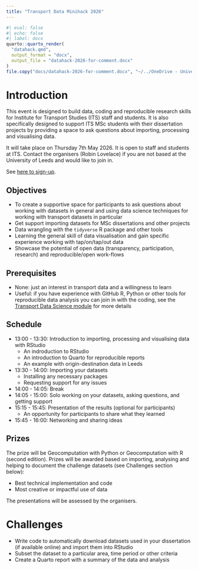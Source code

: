 ```yaml
---
title: "Transport Data Minihack 2026"
---
```



```r
#| eval: false
#| echo: false
#| label: docx
quarto::quarto_render(
  "datahack.qmd",
  output_format = "docx",
  output_file = "datahack-2026-for-comment.docx"
)
file.copy("docs/datahack-2026-for-comment.docx", "~/../OneDrive - University of Leeds/shortcourses", overwrite = TRUE)
```

# Introduction

This event is designed to build data, coding and reproducible research skills for Institute for Transport Studies (ITS) staff and students.
It is also specifically designed to support ITS MSc students with their dissertation projects by providing a space to ask questions about importing, processing and visualising data.

It will take place on Thursday 7th May 2026.
It is open to staff and students at ITS.
Contact the organisers (Robin Lovelace) if you are not based at the University of Leeds and would like to join in.

See [here to sign-up](https://forms.office.com/e/A1ABvMuJAG).

## Objectives

- To create a supportive space for participants to ask questions about working with datasets in general and using data science techniques for working with transport datasets in particular
- Get support importing datasets for MSc dissertations and other projects
- Data wrangling with the `tidyverse` R package and other tools
- Learning the general skill of data visualisation and gain specific experience working with tap/on/tap/out data
- Showcase the potential of open data (transparency, participation, research) and reproducible/open work-flows

## Prerequisites

- None: just an interest in transport data and a willingness to learn
- Useful: if you have experience with GitHub R, Python or other tools for reproducible data analysis you can join in with the coding, see the [Transport Data Science module](https://itsleeds.github.io/tds) for more details

## Schedule

- 13:00 - 13:30: Introduction to importing, processing and visualising data with RStudio
  - An indroduction to RStudio
  - An introduction to Quarto for reproducible reports
  - An example with origin-destination data in Leeds
- 13:30 - 14:00: Importing your datasets
  - Installing any necessary packages
  - Requesting support for any issues
- 14:00 - 14:05: Break
- 14:05 - 15:00: Solo working on your datasets, asking questions, and getting support
- 15:15 - 15:45: Presentation of the results (optional for participants)
  - An opportunity for participants to share what they learned
- 15:45 - 16:00: Networking and sharing ideas

## Prizes

The prize will be Geocomputation with Python or Geocomputation with R (second edition).
Prizes will be awarded based on importing, analysing and helping to document the challenge datasets (see Challenges section below):

- Best technical implementation and code
- Most creative or impactful use of data

The presentations will be assessed by the organisers.

# Challenges

- Write code to automatically download datasets used in your dissertation (if available online) and import them into RStudio
- Subset the dataset to a particular area, time period or other criteria
- Create a Quarto report with a summary of the data and analysis